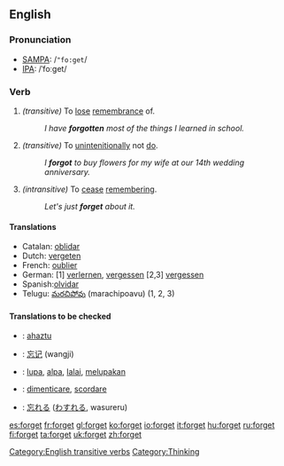 ==English==

{{rank|author|authority|pleasant|861|forget|break|Roman|wise}}

===Pronunciation===
*[[w:SAMPA|SAMPA]]: /<tt>"fo:get</tt>/
*[[w:IPA|IPA]]: /ˈfoːget/

===Verb===
{{irregverb|'''to forget'''|'''[[forgets]]'''|'''[[forgot]]'''|'''[[forgotten]]'''|'''[[forgetting]]'''}}
#''(transitive)'' To [[lose]] [[remembrance]] of.
#:''I have '''forgotten''' most of the things I learned in school.''
#''(transitive)'' To [[unintenitionally]] not [[do]].
#:''I '''forgot''' to buy flowers for my wife at our 14th wedding anniversary.''
#''(intransitive)'' To [[cease]] [[remembering]].
#:''Let's just '''forget''' about it.''
====Translations====
*Catalan: [[oblidar]]
*Dutch: [[vergeten]]
*French: [[oublier]]
*German: [1] [[verlernen]], [[vergessen]] [2,3] [[vergessen]]
*Spanish:[[olvidar]]
*Telugu: [[మరచిపోవు]] (marachipoavu) (1, 2, 3)

====Translations to be checked====
{{checktrans}}

*{{ttbc|Basque}}: [[ahaztu]]
*{{ttbc|Chinese}}: [[忘记]] (wangji)
*{{ttbc|Indonesian}}: [[lupa]], [[alpa]], [[lalai]], [[lupa|melupakan]]
*{{ttbc|Italian}}: [[dimenticare]], [[scordare]]
*{{ttbc|Japanese}}: [[忘れる]] ([[わすれる]], wasureru)


[[Category:English transitive verbs]]
[[Category:Thinking]]

[[es:forget]]
[[fr:forget]]
[[gl:forget]]
[[ko:forget]]
[[io:forget]]
[[it:forget]]
[[hu:forget]]
[[ru:forget]]
[[fi:forget]]
[[ta:forget]]
[[uk:forget]]
[[zh:forget]]